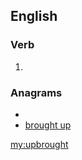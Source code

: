 ==English==
===Verb===
{{infl|en|verb form}}

# {{past of|upbring}}

===Anagrams===
* {{alphagram|bghoprtuu}}
* [[brought up#English|brought up]]

[[my:upbrought]]
